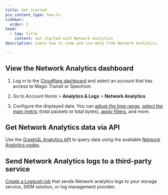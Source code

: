 ```yaml
---
title: Get started
pcx_content_type: how-to
sidebar:
  order: 2
head:
  - tag: title
    content: Get started with Network Analytics
description: Learn how to view and use data from Network Analytics.

---
```



<Render file="network-analytics-requirements" />

## View the Network Analytics dashboard

1. Log in to the [Cloudflare dashboard](https://dash.cloudflare.com) and select an account that has access to Magic Transit or Spectrum.

2. Go to Account Home > **Analytics & Logs** > **Network Analytics**.

3. Configure the displayed data. You can [adjust the time range](/analytics/network-analytics/configure/time-range/), [select the main metric](/analytics/network-analytics/configure/displayed-data/#select-high-level-metric) (total packets or total bytes), [apply filters](/analytics/network-analytics/configure/displayed-data/#apply-filters), and more.

## Get Network Analytics data via API

Use the [GraphQL Analytics API](/analytics/graphql-api/) to query data using the available [Network Analytics nodes](/analytics/graphql-api/migration-guides/network-analytics-v2/node-reference/).

## Send Network Analytics logs to a third-party service

[Create a Logpush job](/logs/get-started/enable-destinations/) that sends Network analytics logs to your storage service, <GlossaryTooltip term="SIEM">SIEM solution</GlossaryTooltip>, or log management provider.
